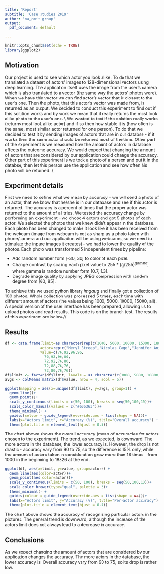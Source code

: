 ```yaml
---
title: 'Report'
subtitle: 'Case studies 2019'
author: 'na_omit group'
output:
  pdf_document: default
  
---
```

```r
knitr::opts_chunk$set(echo = TRUE)
library(ggplot2)
```

## Motivation

Our project is used to see which actor you look alike. To do that we translated a dataset of actors' images to 128-dimensional vectors using deep learning. The application itself uses the image from the user's camera which is also translated to a vector (the same way the actors' photos were). When we have this vector we can find actor's vector that is closest to the user's one. Then the photo, that this actor's vector was made from, is returned as an output. We decided to conduct this experiment to find out if this solution works and by work we mean that it really returns the most look alike photo to the user's one. \\
We wanted to test if the solution really works (returns most look alike actor) and if so then how stable it is (how often is the same, most similar actor returned for one person). To do that we decided to test it by sending images of actors that are in our databse - if it works then the same actor should be returned most of the time. Other part of the experiment is we measured how the amount of actors in database affects the outcome accuracy. We would expect that changing the amount of actors that are considered by our application could change the accuracy. Other part of this experiment is we took a photo of a person and put it in the databse, then let this person use the application and see how often his photo will be returned. \\

## Experiment details

First we need to define what we mean by accuracy - we will send a photo of an actor, that we know that he/she is in our database and see if this actor is returned. The accuracy is a percent of times that the proper actor was returned to the amount of all tries. We tested the accuracy change by performing an experiment - we chose 4 actors and got 5 photos of each actor. We selected the photos that we knew didn't appear in the database. Each photo has been changed to make it look like it has been received from the webcam (image from webcam is not as sharp as a photo taken with phone/camera and our application will be using webcams, so we need to stimulate the inpure images it creates) - we had to lower the quality of the photos. Each photo was transformed 5 independent times by pipeline:  

* Add random number form [-30, 30] to color of each pixel.
* Change contrast by scaling each pixel value to $255*(I_{ij}/255)^{gamma}$, where gamma is random number form [0.7, 1.3].
* Degrade image quality by applying JPEG compression with random degree from [60, 85].

To achieve this we used python library $imgaug$ and finally got a collection of 100 photos. Whole collection was processed 5 times, each time with different amount of actors (the values being 1000, 5000, 10000, 15000, all). A special version of the user interface has been prepared, allowing us to upload photos and read results. This code is on the branch test. The results of this experiment are below.//



## Results

```r
df <- data.frame(limit=as.character(rep(c(1000, 5000, 10000, 15000, 18826),each=4)),
                actor=rep(c("Meryl Streep","Nicolas Cage","Jennifer Aniston","Brad Pitt"), times=5),
                value=c(76,92,96,96,
                  76,92,96,80,
                  72,92,76,80,
                  72,88,76,76,
                  72,80,76,76))
df$limit <- factor(df$limit, levels = as.character(c(1000, 5000, 10000, 15000, 18826)))
avgs <- colMeans(matrix(df$value, nrow = 4, ncol = 5))
```

```r
ggplot(mapping = aes(x=unique(df$limit), y=avgs, group=1)) +
  geom_line()+
  geom_point()+
  scale_y_continuous(limits = c(50, 100), breaks = seq(50,100,10))+
  scale_color_manual(values = c("#636363"))+
  theme_minimal() + 
  guides(colour = guide_legend(override.aes = list(shape = NA)))+
  labs(x="Actors limit", y="Accuracy (%)", title="Overall accuracy") +
  theme(plot.title = element_text(hjust = 0.5))
```

The chart abowe shows the overall accuracy (mean of accuracies for actors chosen to the experiment). The trend, as we expected, is downward. The more actors in the database, the lower accuracy is. However, the drop is not drastic - accuracy vary from 90 to 75, so the difference is 15% only, while the amount of actors taken in consideration grew more than 18 times - from 1000 in the beginning to 18826 at the end. 

```r
ggplot(df, aes(x=limit, y=value, group=actor)) +
  geom_line(aes(color=actor))+
  geom_point(aes(color=actor))+
  scale_y_continuous(limits = c(50, 100), breaks = seq(50,100,10))+
  scale_color_brewer(type="qual", palette = 2)+
  theme_minimal() + 
  guides(colour = guide_legend(override.aes = list(shape = NA)))+
  labs(x="Actors limit", y="Accuracy (%)", title="Per-actor accuracy") +
  theme(plot.title = element_text(hjust = 0.5))
```

The chart above shows the accuracy of recognizing particular actors in the pictures. The general trend is downward, although the increase of the actors limit does not always lead to a decrease in accuracy.

## Conclusions
As we expect changing the amount of actors that are considered by our application changes the accuracy. The more actors in the database, the lower accuracy is. Overall accuracy vary from 90 to 75, so its drop is rather low.